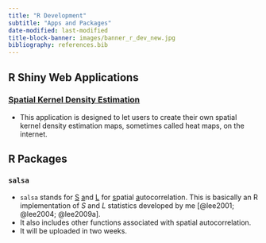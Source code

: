 ```yaml
---
title: "R Development"
subtitle: "Apps and Packages"
date-modified: last-modified
title-block-banner: images/banner_r_dev_new.jpg
bibliography: references.bib
---
```


## R Shiny Web Applications

### [Spatial Kernel Density Estimation](https://sangillee.shinyapps.io/SpatialKernelDensityEstimation/)

-   This application is designed to let users to create their own spatial kernel density estimation maps, sometimes called heat maps, on the internet.

## R Packages

### `salsa`

-   `salsa` stands for [S]{.underline} [a]{.underline}nd [L]{.underline} for [s]{.underline}patial [a]{.underline}utocorrelation. This is basically an R implementation of *S* and *L* statistics developed by me [@lee2001; @lee2004; @lee2009a].
-   It also includes other functions associated with spatial autocorrelation.
-   It will be uploaded in two weeks.
